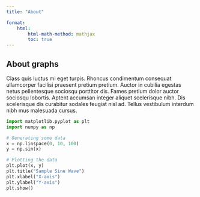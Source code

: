 ```yaml
---
title: "About"

format:
    html:
        html-math-method: mathjax
        toc: true
---
```


## About graphs

Class quis luctus mi eget turpis. Rhoncus condimentum consequat ullamcorper facilisi praesent pretium pretium. Auctor in cubilia egestas netus pellentesque sociosqu porttitor dis. Fames pretium dolor auctor sociosqu lobortis. Aptent accumsan integer aliquet scelerisque nibh. Dis scelerisque dis curabitur sodales feugiat nisl ad. Tellus vestibulum interdum nibh mus malesuada cursus.


```python
import matplotlib.pyplot as plt
import numpy as np

# Generating some data
x = np.linspace(0, 10, 100)
y = np.sin(x)

# Plotting the data
plt.plot(x, y)
plt.title("Sample Sine Wave")
plt.xlabel("X-axis")
plt.ylabel("Y-axis")
plt.show()
```
